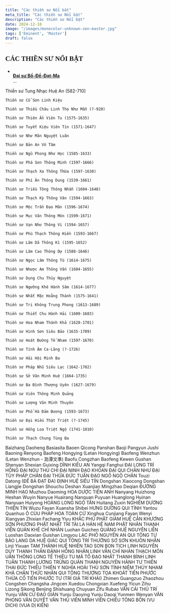 ```yaml
---
title: "Các thiền sư Nổi bật"
meta_title: "Các thiền sư Nổi bật"
description: "Các thiền sư Nổi bật"
date: 2024-12-18
image: "/images/monocolor-unknown-zen-master.jpg"
tags: ['Eminent', 'Master']
draft: false
---
```


<div className="grid xl:grid-cols-8 lg:grid-cols-8 md:grid-cols-2 sm:grid-cols-2 xs:grid-cols-1 gap-8 bg-body dark:bg-darkmode-body">

  <h2 style="font-family: 'Great Vibes', cursive;">CÁC THIỀN SƯ NỔI BẬT</h2>

  <ul>
    <li class="list-group-item">
      <div class="media">
        <img class="rounded-circle mr-3" src="" />
        <div class="media-body align-self-center">
          <strong><a href="#">Đại sư Bồ-Đề-Đạt-Ma</a></strong>
          <div class="text-muted">...</div>
        </div>
      </div>
    </li>
  </ul>

  <p>
    Thiền sư Tung Nhạc Huệ An (582-710)

    Thiền sư Cổ Sơn Linh Kiệu

    Thiền sư Thiều Châu Linh Thọ Như Mẫn (?-920)

    Thiền sư Thiên Ẩn Viên Tu (1575-1635)

    Thiền sư Tuyết Kiệu Viên Tín (1571-1647)

    Thiền sư Như Mãn Nguyệt Luân

    Thiền sư Bản An Vô Tâm

    Thiền sư Ngũ Phong Như Học (1585-1633)

    Thiền sư Phá Sơn Thông Minh (1597-1666)

    Thiền sư Thạch Xa Thông Thừa (1597-1638)

    Thiền sư Phí Ân Thông Dung (1539-1661)

    Thiền sư Triều Tông Thông Nhẫn (1604-1648)

    Thiền sư Thạch Kỳ Thông Vân (1594-1663)

    Thiền sư Mộc Trần Đạo Mân (1596-1674)

    Thiền sư Mục Vân Thông Môn (1599-1671)

    Thiền sư Vạn Như Thông Vi (1594-1657)

    Thiền sư Phù Thạch Thông Hiền (1593-1667)

    Thiền sư Lâm Dã Thông Kì (1595-1652)

    Thiền sư Lâm Cao Thông Dự (1588-1646)

    Thiền sư Ngọc Lâm Thông Tú (1614-1675)

    Thiền sư Nhược Am Thông Vấn (1604-1655)

    Thiền sư Dụng Chu Thủy Nguyệt

    Thiền sư Ngưỡng Khê Hành Sâm (1614-1677)

    Thiền sư Nhất Mặc Hoằng Thành (1575-1641)

    Thiền sư Tri Không Trung Phong (1613-1689)

    Thiền sư Thiết Chu Hành Hải (1609-1683)

    Thiền sư Hoa Nham Thánh Khả (1628-1701)

    Thiền sư Hình Sơn Siêu Bảo (1635-1709)

    Thiền sư Hoát Đường Tế Nham (1597-1670)

    Thiền sư Tính Âm Ca-Lăng (?-1726)

    Thiền sư Hải Hội Minh Ba

    Thiền sư Pháp Nhũ Siêu Lạc (1642-1702)

    Thiền sư Sở Vân Minh Huệ (1664-1735)

    Thiền sư Ba Đình Thượng Uyên (1627-1679)

    Thiền sư Viên Thông Minh Quảng

    Thiền sư Lượng Văn Minh Thuyên

    Thiền sư Phổ Hà Đảm Đương (1593-1673)

    Thiền sư Đại Hiếu Thật Triệt (?-1745)

    Thiền sư Hồng Loa Triệt Ngộ (1741-1810)

    Thiền sư Thạch Chung Tùng Ba
  </p>

  <p>
    Baizhang Daoheng
    Basiasita
    Baoen Qicong
    Panshan Baoji
    Pangyun Jushi
    Baoning Renyong
    Baofeng Hongying (Letan Hongying)
    Baofeng Wenzhun (Letan Wenzhun - 泐潭文準)
    Baofu Congzhan
    Baofeng Kewen
    Gushan Shenyan
    Shexian Guixing
    DĨNH KIỀU AN
    Yangqi Fanghui
    ĐẠI LONG TRÍ HỒNG
    ĐẠI NGU THỦ CHI
    ĐẠI NINH ĐẠO KHOAN
    ĐẠI QUI CHÂN NHƯ
    ĐẠI TÙY PHÁP CHÂN
    ĐẠI THỪA ĐỨC TUÂN
    ĐẠO NGÔ NGỘ CHÂN
    Touzi Datong
    (ĐỀ BÀ ĐẠT ĐA)
    ĐỊNH HUỆ SIÊU TÍN
    Dongshan Xiaocong
    Dongshan Liangjie
    Dongshan Shouchu
    Deshan Xuanjian
    Mingzhao Deqian
    ĐƯỜNG MINH HẠO
    Muzhou Daoming
    HOA DƯỢC TIẾN ANH
    Nanyang Huizhong
    Heshan Wuyin
    Nanyue Huairang
    Nanquan Puyuan
    Huanglong Huinan
    Nanyuan Huiyong
    HOÀNG LONG NGỘ TÂN
    Huitang Zuxin
    NGHIÊM DƯƠNG THIỆN TÍN
    Wuzu Fayan
    Xuansha Shibei
    HƯNG DƯƠNG QUI TỈNH
    Yantou Quanhuo
    Ô CÙU
    PHÁP HOA TOÀN CỬ
    Xinghua Cunjiang
    Fayan Wenyi
    Xiangyan Zhixian
    Fachang Yiyu
    KHẮC PHÙ
    PHẬT GIÁM HUỆ CẦN
    KHƯƠNG SƠN PHƯƠNG
    PHẬT NHẬT TRÍ TÀI
    LA HÁN HỆ NAM
    PHẬT NHÃN THANH VIỄN
    QUÁN KHÊ CHỈ NHÀN
    Luohan Guichen
    QUẢNG HUỆ NGUYÊN LIỄN
    Luoshan Daoxian
    Guishan Lingyou
    LẠC PHỐ NGUYÊN AN
    QUI TÔNG TỰ BẢO
    LANG DA HUỆ GIÁC
    QUI TÔNG TRÍ THƯỜNG
    SƠ SƠN KHUÔN NHÂN
    Linji Yixuan
    TAM THÁNH HUỆ NHIÊN
    TAO SON BON TICH
    LINH NGUYÊN DUY THANH
    THẦN ĐẢNH HỒNG NHÂN
    LINH VẪN CHỈ NHÀN
    THẠCH MÔN UẨN THÔNG
    LONG TẾ THIỆU TU
    MÃ TỔ ĐẠO NHẤT
    THANH BÌNH LINH TUÂN
    THANH LƯƠNG TRỪNG QUÁN
    THANH NGUYÊN HÀNH TƯ
    THIÊN THAI ĐỨC THIỀU
    THIÊN Y NGHĨA HOÀI
    THỦ SƠN TỈNH NIỆM
    THỦY NHAM KHẢ CHÂN
    THỨC NHÃN QUI TÔNG
    THƯỢNG TỌA KHOÁT
    TIẾN PHƯỚC THỪA CỔ
    TIẾN PHƯỚC TƯ
    (TRÍ GIẢ TRÍ KHẢI)
    Zhimen Guangzuo
    Zhaozhou Congshen
    Changsha Jingcen
    Xuedou Chongxian
    Xuefeng Yicun
    Zihu Lizong
    Sikong Benjing
    Shishuang Chuyuan
    Zifu Rubao
    VÂN CÁI THỦ TRÍ
    Yunju VÂN CƯ ĐẠO GIẢN
    Yunju Daoying
    Yunju Daoqi
    Yunmen Wenyan
    VÂN PHONG VĂN DUYỆT
    VĂN THÙ VIÊN MINH
    VIÊN CHIẾU TÔNG BỔN
    (VU DICH)
    (VUA DỊ KIẾN)
  </p>
</div>


